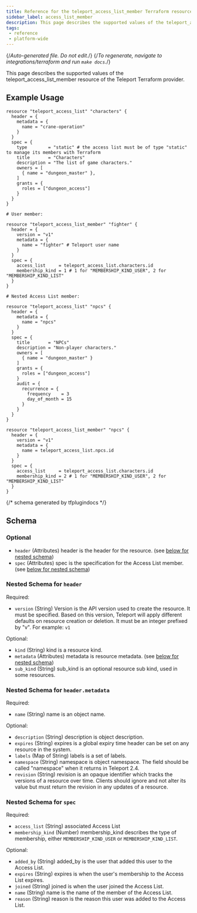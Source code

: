 ```yaml
---
title: Reference for the teleport_access_list_member Terraform resource
sidebar_label: access_list_member
description: This page describes the supported values of the teleport_access_list_member resource of the Teleport Terraform provider.
tags:
 - reference
 - platform-wide
---
```


{/*Auto-generated file. Do not edit.*/}
{/*To regenerate, navigate to integrations/terraform and run `make docs`.*/}

This page describes the supported values of the teleport_access_list_member resource of the Teleport Terraform provider.




## Example Usage

```hcl
resource "teleport_access_list" "characters" {
  header = {
    metadata = {
      name = "crane-operation"
    }
  }
  spec = {
    type        = "static" # the access list must be of type "static" to manage its members with Terraform
    title       = "Characters"
    description = "The list of game characters."
    owners = [
      { name = "dungeon_master" },
    ]
    grants = {
      roles = ["dungeon_access"]
    }
  }
}

# User member:

resource "teleport_access_list_member" "fighter" {
  header = {
    version = "v1"
    metadata = {
      name = "fighter" # Teleport user name
    }
  }
  spec = {
    access_list     = teleport_access_list.characters.id
    membership_kind = 1 # 1 for "MEMBERSHIP_KIND_USER", 2 for "MEMBERSHIP_KIND_LIST"
  }
}

# Nested Access List member:

resource "teleport_access_list" "npcs" {
  header = {
    metadata = {
      name = "npcs"
    }
  }
  spec = {
    title       = "NPCs"
    description = "Non-player characters."
    owners = [
      { name = "dungeon_master" }
    ]
    grants = {
      roles = ["dungeon_access"]
    }
    audit = {
      recurrence = {
        frequency    = 3
        day_of_month = 15
      }
    }
  }
}

resource "teleport_access_list_member" "npcs" {
  header = {
    version = "v1"
    metadata = {
      name = teleport_access_list.npcs.id
    }
  }
  spec = {
    access_list     = teleport_access_list.characters.id
    membership_kind = 2 # 1 for "MEMBERSHIP_KIND_USER", 2 for "MEMBERSHIP_KIND_LIST"
  }
}
```

{/*  schema generated by tfplugindocs */}
## Schema

### Optional

- `header` (Attributes) header is the header for the resource. (see [below for nested schema](#nested-schema-for-header))
- `spec` (Attributes) spec is the specification for the Access List member. (see [below for nested schema](#nested-schema-for-spec))

### Nested Schema for `header`

Required:

- `version` (String) Version is the API version used to create the resource. It must be specified. Based on this version, Teleport will apply different defaults on resource creation or deletion. It must be an integer prefixed by "v". For example: `v1`

Optional:

- `kind` (String) kind is a resource kind.
- `metadata` (Attributes) metadata is resource metadata. (see [below for nested schema](#nested-schema-for-headermetadata))
- `sub_kind` (String) sub_kind is an optional resource sub kind, used in some resources.

### Nested Schema for `header.metadata`

Required:

- `name` (String) name is an object name.

Optional:

- `description` (String) description is object description.
- `expires` (String) expires is a global expiry time header can be set on any resource in the system.
- `labels` (Map of String) labels is a set of labels.
- `namespace` (String) namespace is object namespace. The field should be called "namespace" when it returns in Teleport 2.4.
- `revision` (String) revision is an opaque identifier which tracks the versions of a resource over time. Clients should ignore and not alter its value but must return the revision in any updates of a resource.



### Nested Schema for `spec`

Required:

- `access_list` (String) associated Access List
- `membership_kind` (Number) membership_kind describes the type of membership, either `MEMBERSHIP_KIND_USER` or `MEMBERSHIP_KIND_LIST`.

Optional:

- `added_by` (String) added_by is the user that added this user to the Access List.
- `expires` (String) expires is when the user's membership to the Access List expires.
- `joined` (String) joined is when the user joined the Access List.
- `name` (String) name is the name of the member of the Access List.
- `reason` (String) reason is the reason this user was added to the Access List.
